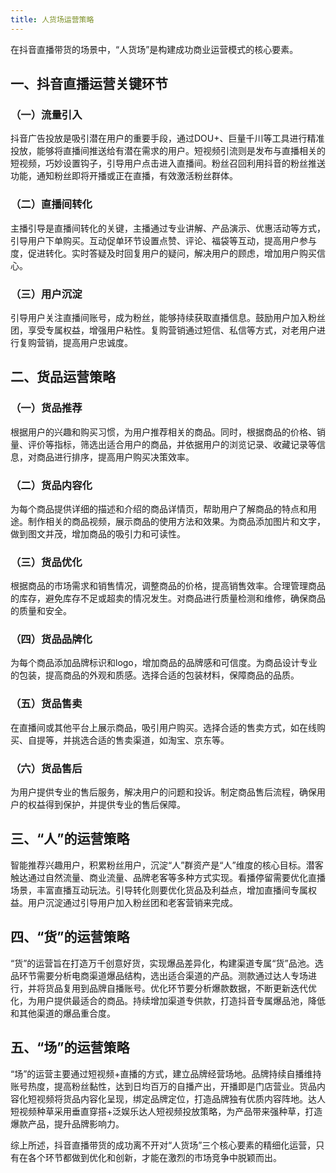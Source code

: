 ```yaml
---
title: 人货场运营策略
---
```


在抖音直播带货的场景中，“人货场”是构建成功商业运营模式的核心要素。

## 一、抖音直播运营关键环节

### （一）流量引入

抖音广告投放是吸引潜在用户的重要手段，通过DOU+、巨量千川等工具进行精准投放，能够将直播间推送给有潜在需求的用户。短视频引流则是发布与直播相关的短视频，巧妙设置钩子，引导用户点击进入直播间。粉丝召回利用抖音的粉丝推送功能，通知粉丝即将开播或正在直播，有效激活粉丝群体。

### （二）直播间转化

主播引导是直播间转化的关键，主播通过专业讲解、产品演示、优惠活动等方式，引导用户下单购买。互动促单环节设置点赞、评论、福袋等互动，提高用户参与度，促进转化。实时答疑及时回复用户的疑问，解决用户的顾虑，增加用户购买信心。

### （三）用户沉淀

引导用户关注直播间账号，成为粉丝，能够持续获取直播信息。鼓励用户加入粉丝团，享受专属权益，增强用户粘性。复购营销通过短信、私信等方式，对老用户进行复购营销，提高用户忠诚度。

## 二、货品运营策略

### （一）货品推荐

根据用户的兴趣和购买习惯，为用户推荐相关的商品。同时，根据商品的价格、销量、评价等指标，筛选出适合用户的商品，并依据用户的浏览记录、收藏记录等信息，对商品进行排序，提高用户购买决策效率。

### （二）货品内容化

为每个商品提供详细的描述和介绍的商品详情页，帮助用户了解商品的特点和用途。制作相关的商品视频，展示商品的使用方法和效果。为商品添加图片和文字，做到图文并茂，增加商品的吸引力和可读性。

### （三）货品优化

根据商品的市场需求和销售情况，调整商品的价格，提高销售效率。合理管理商品的库存，避免库存不足或超卖的情况发生。对商品进行质量检测和维修，确保商品的质量和安全。

### （四）货品品牌化

为每个商品添加品牌标识和logo，增加商品的品牌感和可信度。为商品设计专业的包装，提高商品的外观和质感。选择合适的包装材料，保障商品的品质。

### （五）货品售卖

在直播间或其他平台上展示商品，吸引用户购买。选择合适的售卖方式，如在线购买、自提等，并挑选合适的售卖渠道，如淘宝、京东等。

### （六）货品售后

为用户提供专业的售后服务，解决用户的问题和投诉。制定商品售后流程，确保用户的权益得到保护，并提供专业的售后保障。

## 三、“人”的运营策略

智能推荐兴趣用户，积累粉丝用户，沉淀“人”群资产是“人”维度的核心目标。潜客触达通过自然流量、商业流量、品牌老客等多种方式实现。看播停留需要优化直播场景，丰富直播互动玩法。引导转化则要优化货品及利益点，增加直播间专属权益。用户沉淀通过引导用户加入粉丝团和老客营销来完成。

## 四、“货”的运营策略

“货”的运营旨在打造万千创意好货，实现爆品差异化，构建渠道专属“货”品池。选品环节需要分析电商渠道爆品结构，选出适合渠道的产品。测款通过达人专场进行，并将货品复用到品牌自播账号。优化环节要分析爆款数据，不断更新迭代优化，为用户提供最适合的商品。持续增加渠道专供款，打造抖音专属爆品池，降低和其他渠道的爆品重合度。

## 五、“场”的运营策略

“场”的运营主要通过短视频+直播的方式，建立品牌经营场地。品牌持续自播维持账号热度，提高粉丝黏性，达到日均百万的自播产出，开播即是门店营业。货品内容化短视频将货品内容化呈现，绑定品牌定位，打造品牌独有优质内容阵地。达人短视频种草采用垂直穿搭+泛娱乐达人短视频投放策略，为产品带来强种草，打造爆款产品，提升品牌影响力。

综上所述，抖音直播带货的成功离不开对“人货场”三个核心要素的精细化运营，只有在各个环节都做到优化和创新，才能在激烈的市场竞争中脱颖而出。